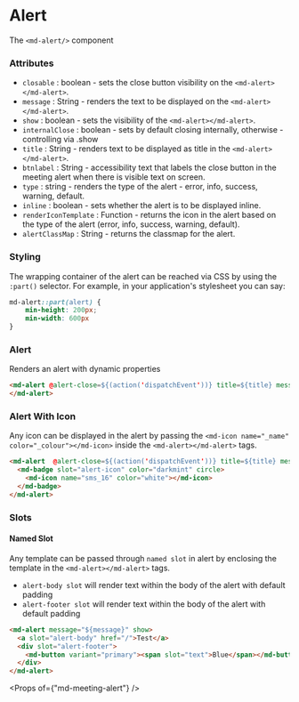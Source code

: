 
# Alert

The `<md-alert/>` component

### Attributes

- `closable` : boolean - sets the close button visibility on the `<md-alert></md-alert>`.
- `message` : String - renders the text to be displayed on the `<md-alert></md-alert>`.
- `show` : boolean - sets the visibility of the `<md-alert></md-alert>`.
- `internalClose` : boolean - sets by default closing internally, otherwise - controlling via .show
- `title` : String - renders text to be displayed as title in the `<md-alert></md-alert>`.
- `btnlabel` : String - accessibility text that labels the close button in the meeting alert when there is visible text on screen.
- `type` : string - renders the type of the alert - error, info, success, warning, default.
- `inline` : boolean - sets whether the alert is to be displayed inline.
- `renderIconTemplate` : Function - returns the icon in the alert based on the type of the alert (error, info, success, warning, default).
- `alertClassMap` : String - returns the classmap for the alert.

### Styling

The wrapping container of the alert can be reached via CSS by using the `:part()` selector. For example, in your application's stylesheet you can say:

```CSS
md-alert::part(alert) {
    min-height: 200px;
    min-width: 600px
}
```

### Alert

Renders an alert with dynamic properties

```html
<md-alert @alert-close=${(action('dispatchEvent'))} title=${title} message=${message} type=${type} ?closable=${closable} ?show=${show} .inline=${inline}>
</md-alert>
```

### Alert With Icon

Any icon can be displayed in the alert by passing the `<md-icon name="_name" color="_colour"></md-icon>` inside the `<md-alert></md-alert>` tags.

```html
<md-alert  @alert-close=${(action('dispatchEvent'))} title=${title} message=${message} ?show=${show} ?closable=${closable}>
  <md-badge slot="alert-icon" color="darkmint" circle>
    <md-icon name="sms_16" color="white"></md-icon>
  </md-badge>
</md-alert>
```

### Slots

#### Named Slot

Any template can be passed through `named slot` in alert by enclosing the template in the `<md-alert></md-alert>` tags.

- `alert-body slot` will render text within the body of the alert with default padding
- `alert-footer slot` will render text within the body of the alert with default padding

```html
<md-alert message="${message}" show>
  <a slot="alert-body" href="/">Test</a>
  <div slot="alert-footer">
    <md-button variant="primary"><span slot="text">Blue</span></md-button>
  </div>
</md-alert>
```

<Props of={"md-meeting-alert"} />
